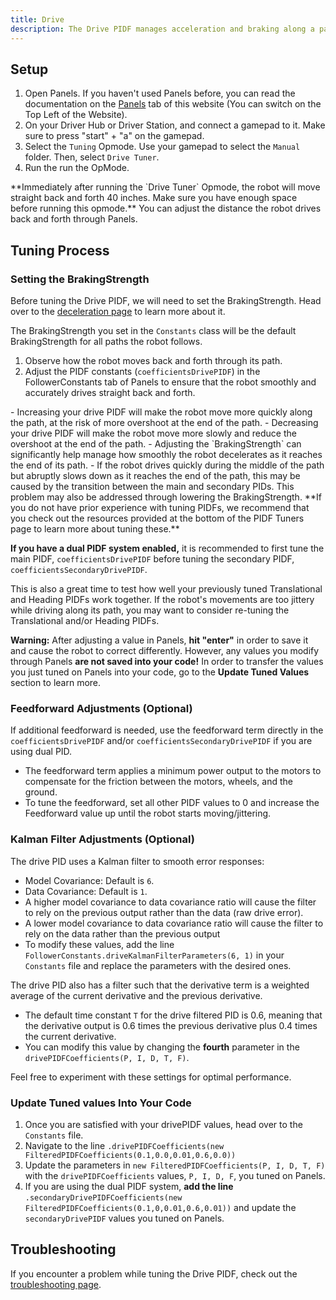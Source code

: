 ```yaml
---
title: Drive
description: The Drive PIDF manages acceleration and braking along a path, ensuring smooth motion and minimizing overshoot.
---
```


## Setup 

1. Open Panels. If you haven't used Panels before, you can read the documentation on the [Panels](../../../panels) tab of this website (You can switch on the Top Left of the Website).
2. On your Driver Hub or Driver Station, and connect a gamepad to it. Make sure to press "start" + "a" on the gamepad. 
3. Select the `Tuning` Opmode. Use your gamepad to select the `Manual` folder. Then, select `Drive Tuner`.
4. Run the run the OpMode.

<Callout title="Warning!" type="warning">
**Immediately after running the `Drive Tuner` Opmode, the robot will move straight back and forth 40 inches. Make sure you have enough space before running this opmode.**
You can adjust the distance the robot drives back and forth through Panels. 
</Callout>

## Tuning Process

### Setting the BrakingStrength

Before tuning the Drive PIDF, we will need to set the BrakingStrength. Head over to the [deceleration page](/docs/pathing/reference/deceleration) to learn more about it.

The BrakingStrength you set in the `Constants` class will be the default BrakingStrength for all paths the robot follows. 

1. Observe how the robot moves back and forth through its path. 
2. Adjust the PIDF constants (`coefficientsDrivePIDF`) in the FollowerConstants tab of Panels to ensure that the robot smoothly and accurately drives straight back and forth. 

<Callout title="Tuning Tips" type="info">
  - Increasing your drive PIDF will make the robot move more quickly along the path, at the risk of more overshoot at the end of the path. 
  - Decreasing your drive PIDF will make the robot move more slowly and reduce the overshoot at the end of the path. 
  - Adjusting the `BrakingStrength` can significantly help manage how smoothly the robot decelerates as it reaches the end of its path. 
  - If the robot drives quickly during the middle of the path but abruptly slows down as it reaches the end of the path, this may be caused by the transition between the main and secondary PIDs. This problem may also be addressed through lowering the BrakingStrength. 
</Callout>
**If you do not have prior experience with tuning PIDFs, we recommend that you check out the resources provided at the bottom of the PIDF Tuners page to learn more about tuning these.**

**If you have a dual PIDF system enabled,** it is recommended to first tune the main PIDF, `coefficientsDrivePIDF` before tuning the secondary PIDF, `coefficientsSecondaryDrivePIDF`. 

<Callout title="Tuning Tips" type="info">
This is also a great time to test how well your previously tuned Translational and Heading PIDFs work together. If the robot's movements are too jittery while driving along its path, you may want to consider re-tuning the Translational and/or Heading PIDFs.
</Callout>

**Warning:** After adjusting a value in Panels, **hit "enter"** in order to save it and cause the robot to correct differently. However, any values you modify through Panels **are not saved into your code!** In order to transfer the values you just tuned on Panels into your code, go to the **Update Tuned Values** section to learn more.  

### Feedforward Adjustments (Optional)

If additional feedforward is needed, use the feedforward term directly in the `coefficientsDrivePIDF` and/or `coefficientsSecondaryDrivePIDF` if 
you are using dual PID.

- The feedforward term applies a minimum power output to the motors to compensate for the friction between the motors, wheels, and the ground. 
- To tune the feedforward, set all other PIDF values to 0 and increase the Feedforward value up until the robot starts moving/jittering. 

### Kalman Filter Adjustments (Optional)

The drive PID uses a Kalman filter to smooth error responses:

- Model Covariance: Default is `6`.
- Data Covariance: Default is `1`.
- A higher model covariance to data covariance ratio will cause the filter to rely on the previous output rather than the data (raw drive error).
- A lower model covariance to data covariance ratio will cause the filter to rely on the data rather than the previous output
- To modify these values, add the line `FollowerConstants.driveKalmanFilterParameters(6, 1)` in your `Constants` file and replace the parameters with the desired ones.

The drive PID also has a filter such that the derivative term is a weighted average of the
  current derivative and the previous derivative.
- The default time constant `T` for the
  drive filtered PID is 0.6, meaning that the derivative output is 0.6 times the previous derivative plus 0.4
  times the current derivative.
- You can modify this value by changing the **fourth** parameter in the `drivePIDFCoefficients(P, I, D, T, F)`.

Feel free to experiment with these settings for optimal performance.

### Update Tuned values Into Your Code
1. Once you are satisfied with your drivePIDF values, head over to the `Constants` file. 
2. Navigate to the line `.drivePIDFCoefficients(new FilteredPIDFCoefficients(0.1,0.0,0.01,0.6,0.0))` 
3. Update the parameters in `new FilteredPIDFCoefficients(P, I, D, T, F)` with the `drivePIDFCoefficients` values, `P, I, D, F`, you tuned on Panels.
4. If you are using the dual PIDF system, **add the line** `.secondaryDrivePIDFCoefficients(new FilteredPIDFCoefficients(0.1,0,0.01,0.6,0.01))` and update the `secondaryDrivePIDF` values you tuned on Panels. 

## Troubleshooting
If you encounter a problem while tuning the Drive PIDF, check out the [troubleshooting page](/docs/pathing/tuning/troubleshooting).
